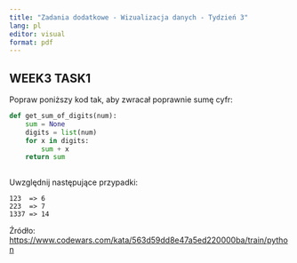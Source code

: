 ```yaml
---
title: "Zadania dodatkowe - Wizualizacja danych - Tydzień 3"
lang: pl
editor: visual
format: pdf
---
```


## WEEK3 TASK1

Popraw poniższy kod tak, aby zwracał poprawnie sumę cyfr:

```python
def get_sum_of_digits(num):
    sum = None
    digits = list(num)
    for x in digits:
        sum + x
    return sum
    
```

Uwzględnij następujące przypadki:

```
123  => 6
223  => 7
1337 => 14
```

Źródło: <https://www.codewars.com/kata/563d59dd8e47a5ed220000ba/train/python>
